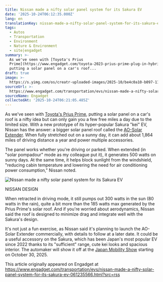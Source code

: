 ```yaml
---
title: Nissan made a nifty solar panel system for its Sakura EV
date: '2025-10-24T06:12:35.000Z'
lang: en
translationKey: nissan-made-a-nifty-solar-panel-system-for-its-sakura-ev
tags:
  - Autos
  - Transportation
  - Environment
  - Nature & Environment
  - site|engadget
summary: >-
  As we've seen with [Toyota's Prius
  Prime](https://www.engadget.com/toyota-2023-prius-prime-plug-in-hybrid-162057073.html),
  putting a solar panel on a car's roof...
draft: true
image: >-
  https://s.yimg.com/os/creatr-uploaded-images/2025-10/be4c0a10-b097-11f0-bfd6-66ab36382b98
sourceUrl: >-
  https://www.engadget.com/transportation/evs/nissan-made-a-nifty-solar-panel-system-for-its-sakura-ev-061235566.html?src=rss
sourceName: Engadget
collectedAt: '2025-10-24T06:21:05.485Z'
---
```

As we've seen with [Toyota's Prius Prime](https://www.engadget.com/toyota-2023-prius-prime-plug-in-hybrid-162057073.html), putting a solar panel on a car's roof is a nifty idea but can only gain you a few free miles a day due to the limited size. With a new prototype of its hyper-popular Sakura "kei" EV, Nissan has the answer: a bigger solar panel roof called the [AO-Solar Extender](https://global.nissannews.com/en/releases/release-4490cf5fc2161a51d431ba720301391e). When fully stretched out on a sunny day, it can add about 1,864 miles of driving distance a year and power multiple accessories.

The panel works whether you're driving or parked. When extended (in "solar pompadour" mode as my colleague put it), it generates 500 watts on sunny days. At the same time, it helps block sunlight from the windshield, "reducing cabin temperature and lowering the need for air conditioning power consumption," Nissan noted.  

![Nissan made a nifty solar panel system for its Sakura EV](https://s.yimg.com/os/creatr-uploaded-images/2025-10/be4c0a10-b097-11f0-bfd6-66ab36382b98)

NISSAN DESIGN

When retracted in driving mode, it still pumps out 300 watts in the sun (80 watts in the rain), quite a bit more than the 185 watts max generated by the Prius Prime's solar roof. And if you're worried about aerodynamics, Nissan said the roof is designed to minimize drag and integrate well with the Sakura's design. 

It's not just a fun exercise, as Nissan said it's planning to launch the AO-Solar Extender commercially, with details to follow at a later date. It could be a useful accessory on the Sakura, which has been Japan's most popular EV since 2022 thanks to its "sufficient" range, cute kei looks and spacious interior. The automaker will show it off at the [Japan Mobility Show](https://www.japan-mobility-show.com/en/) starting on October 30, 2025. 

This article originally appeared on Engadget at https://www.engadget.com/transportation/evs/nissan-made-a-nifty-solar-panel-system-for-its-sakura-ev-061235566.html?src=rss
